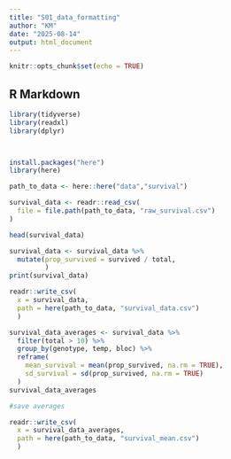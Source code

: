 ```yaml
---
title: "S01_data_formatting"
author: "KM"
date: "2025-08-14"
output: html_document
---
```


```r
knitr::opts_chunk$set(echo = TRUE)
```

## R Markdown

```r
library(tidyverse)
library(readxl)
library(dplyr)



install.packages("here")
library(here)

path_to_data <- here::here("data","survival")

survival_data <- readr::read_csv(
  file = file.path(path_to_data, "raw_survival.csv")
)

head(survival_data)
```

```r
survival_data <- survival_data %>%
  mutate(prop_survived = survived / total,
         )
print(survival_data)
```

```r

readr::write_csv(
  x = survival_data,
  path = here(path_to_data, "survival_data.csv")
  )
```

```r


survival_data_averages <- survival_data %>%
  filter(total > 10) %>%
  group_by(genotype, temp, bloc) %>%
  reframe(
    mean_survival = mean(prop_survived, na.rm = TRUE),
    sd_survival = sd(prop_survived, na.rm = TRUE)
  )
survival_data_averages

```

```r
#save averages

readr::write_csv(
  x = survival_data_averages,
  path = here(path_to_data, "survival_mean.csv")
  )
```
